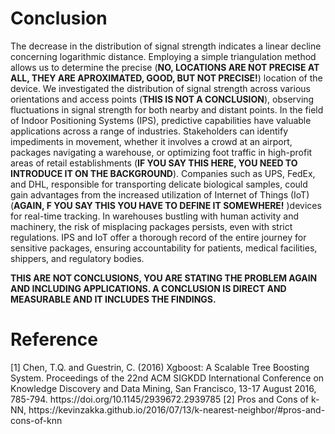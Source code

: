 # Conclusion

The decrease in the distribution of signal strength indicates a linear decline concerning logarithmic distance.
Employing a simple triangulation method allows us to determine the precise (**NO, LOCATIONS ARE NOT PRECISE AT ALL, THEY ARE APROXIMATED, GOOD, BUT NOT PRECISE!**) location of the device. We investigated the distribution of signal strength across various orientations and access points (**THIS IS NOT A CONCLUSION**), observing fluctuations in signal strength for both nearby and distant points. In the field of Indoor Positioning Systems (IPS), predictive capabilities have valuable applications across a range of industries. Stakeholders can identify impediments in movement, whether it involves a crowd at an airport, packages navigating a warehouse, or optimizing foot traffic in high-profit areas of retail establishments (**IF YOU SAY THIS HERE, YOU NEED TO INTRODUCE IT ON THE BACKGROUND**). Companies such as UPS, FedEx, and DHL, responsible for transporting delicate biological samples, could gain advantages from the increased utilization of Internet of Things (IoT) (**AGAIN, F YOU SAY THIS YOU HAVE TO DEFINE IT SOMEWHERE!** )devices for real-time tracking. In warehouses bustling with human activity and machinery, the risk of misplacing packages persists, even with strict regulations. IPS and IoT offer a thorough record of the entire journey for sensitive packages, ensuring accountability for patients, medical facilities, shippers, and regulatory bodies.

**THIS ARE NOT CONCLUSIONS, YOU ARE STATING THE PROBLEM AGAIN AND INCLUDING APPLICATIONS. A CONCLUSION IS DIRECT AND MEASURABLE AND IT INCLUDES THE FINDINGS.**

# Reference
[1] Chen, T.Q. and Guestrin, C. (2016) Xgboost: A Scalable Tree Boosting System. Proceedings of the 22nd ACM SIGKDD International Conference on Knowledge Discovery and Data Mining, San Francisco, 13-17 August 2016, 785-794. https://doi.org/10.1145/2939672.2939785
[2] Pros and Cons of k-NN, https://kevinzakka.github.io/2016/07/13/k-nearest-neighbor/#pros-and-cons-of-knn
